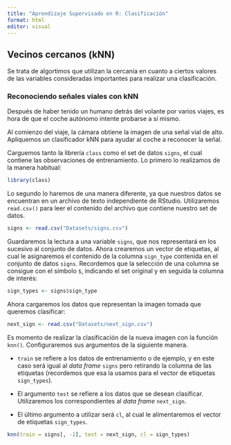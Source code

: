 ```yaml
---
title: "Aprendizaje Supervisado en R: Clasificación"
format: html
editor: visual
---
```


## Vecinos cercanos (kNN) {#quarto}

Se trata de algortimos que utilizan la cercanía en cuanto a ciertos valores de las variables consideradas importantes para realizar una clasificación.

### Reconociendo señales viales con kNN {#reconociendo-señales-viales-con-knn}

Después de haber tenido un humano detrás del volante por varios viajes, es hora de que el coche autónomo intente probarse a sí mismo.

Al comienzo del viaje, la cámara obtiene la imagen de una señal vial de alto. Apliquemos un clasificador kNN para ayudar al coche a reconocer la señal.

Carguemos tanto la librería `class` como el set de datos `signs`, el cual contiene las observaciones de entrenamiento. Lo primero lo realizamos de la manera habitual:

```r
library(class)
```

Lo segundo lo haremos de una manera diferente, ya que nuestros datos se encuentran en un archivo de texto independiente de RStudio. Utilizaremos `read.csv()` para leer el contenido del archivo que contiene nuestro set de datos.

```r
signs <- read.csv("Datasets/signs.csv")
```

Guardaremos la lectura a una variable `signs`, que nos representará en los sucesivo al conjunto de datos. Ahora crearemos un vector de etiquetas, al cual le asignaremos el contenido de la columna `sign_type` contenida en el conjunto de datos `signs`. Recordemos que la selección de una columna se consigue con el símbolo `$`, indicando el set original y en seguida la columna de interés:

```r
sign_types <- signs$sign_type
```

Ahora cargaremos los datos que representan la imagen tomada que queremos clasificar:

```r
next_sign <- read.csv("Datasets/next_sign.csv")
```

Es momento de realizar la clasificación de la nueva imagen con la función `knn()`. Configuraremos sus argumentos de la siguiente manera.

-   `train` se refiere a los datos de entrenamiento o de ejemplo, y en este caso será igual al *data frame* `signs` pero retirando la columna de las etiquetas (recordemos que esa la usamos para el vector de etiquetas `sign_types`).

-   El argumento `test` se refiere a los datos que se desean clasificar. Utilizaremos los correspondientes al *data frame* `next_sign`.

-   El último argumento a utilizar será `cl`, al cual le alimentaremos el vector de etiquetas `sign_types`.

```r
knn(train = signs[, -1], test = next_sign, cl = sign_types)
```
